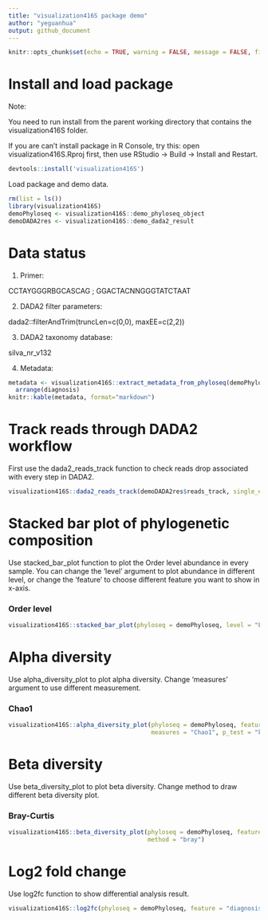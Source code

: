 ```yaml
---
title: "visualization416S package demo"
author: "yeguanhua"
output: github_document
---
```


```r
knitr::opts_chunk$set(echo = TRUE, warning = FALSE, message = FALSE, fig.width=10, fig.height=6)
```

# Install and load package

Note: 

You need to run install from the parent working directory that contains the visualization416S folder.

If you are can't install package in R Console, try this: open visualization416S.Rproj first, then use RStudio → Build → Install and Restart.

```r
devtools::install('visualization416S')
```

Load package and demo data.

```r
rm(list = ls())
library(visualization416S)
demoPhyloseq <- visualization416S::demo_phyloseq_object
demoDADA2res <- visualization416S::demo_dada2_result
```

# Data status

1. Primer: 

CCTAYGGGRBGCASCAG ; GGACTACNNGGGTATCTAAT

2. DADA2 filter parameters: 

dada2::filterAndTrim(truncLen=c(0,0), maxEE=c(2,2))

3. DADA2 taxonomy database: 

silva_nr_v132

4. Metadata: 

```r
metadata <- visualization416S::extract_metadata_from_phyloseq(demoPhyloseq) %>% 
  arrange(diagnosis)
knitr::kable(metadata, format="markdown")
```

# Track reads through DADA2 workflow

First use the dada2_reads_track function to check reads drop associated with every step in DADA2.

```r
visualization416S::dada2_reads_track(demoDADA2res$reads_track, single_end = FALSE)
```

# Stacked bar plot of phylogenetic composition

Use stacked_bar_plot function to plot the Order level abundance in every sample. You can change the 'level' argument to plot abundance in different level, or change the 'feature' to choose different feature you want to show in x-axis.

### Order level

```r
visualization416S::stacked_bar_plot(phyloseq = demoPhyloseq, level = "Family", feature = "diagnosis")
```

# Alpha diversity

Use alpha_diversity_plot to plot alpha diversity. Change 'measures' argument to use different measurement.

### Chao1

```r
visualization416S::alpha_diversity_plot(phyloseq = demoPhyloseq, feature = "diagnosis", 
                                        measures = "Chao1", p_test = "kruskal")
```

# Beta diversity

Use beta_diversity_plot to plot beta diversity. Change method to draw different beta diversity plot.

### Bray-Curtis

```r
visualization416S::beta_diversity_plot(phyloseq = demoPhyloseq, feature = "diagnosis", 
                                       method = "bray")
```

# Log2 fold change

Use log2fc function to show differential analysis result.

```r
visualization416S::log2fc(phyloseq = demoPhyloseq, feature = "diagnosis")
```
